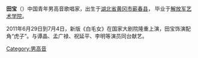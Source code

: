 {{vfd|沒有足夠的可靠資料來源能夠讓這個條目符合[[Wikipedia:關注度|Wikipedia:關注度]]中的標準|date=2022/05/21}}
{{Notability|3=Biographies|time=2022-04-21T07:58:44+00:00}}
{{BLP unsourced|time=2022-04-21T07:58:44+00:00}}
'''田宝'''（{{Bd|1981年|10月}}）中国青年男高音歌唱家，出生于[[湖北省|湖北省]][[黄冈市|黄冈市]][[蕲春县|蕲春县]]， 毕业于[[解放军艺术学院|解放军艺术学院]]。

2011年6月29日到7月4日，新版《白毛女》在国家大剧院隆重上演，田宝饰演配角“虎子”。与谭晶、孟广禄、祝延平、李明等演员同台献艺。
[[Category:男高音|Category:男高音]]